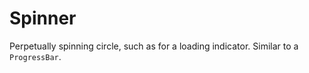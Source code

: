 
<Meta title="Core|Atoms/Spinner" component={Spinner} />

# Spinner

<StoryStatus status="ready" />

Perpetually spinning circle, such as for a loading indicator. Similar to a
`ProgressBar`.

<Preview>
  <Story name="Spinner">
    <Spinner size={text('size', '5em')} />
  </Story>
</Preview>

<Props of={Spinner} />
